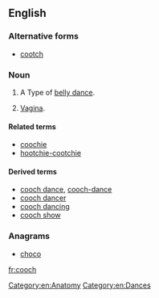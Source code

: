 ==English==

===Alternative forms===
* [[cootch]]

===Noun===
{{en-noun|es}}

# {{obsolete}} A Type of [[belly dance]].
# {{slang|vulgar}} [[vagina|Vagina]].

====Related terms====
* [[coochie]]
* [[hootchie-cootchie]]

====Derived terms====

* [[cooch dance]], [[cooch-dance]]
* [[cooch dancer]]
* [[cooch dancing]]
* [[cooch show]]

===Anagrams===
* [[choco#English|choco]]

[[Category:en:Anatomy]]
[[Category:en:Dances]]

[[fr:cooch]]